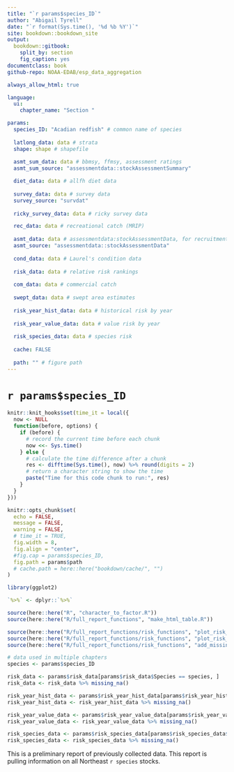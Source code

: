 ```yaml
---
title: "`r params$species_ID`"
author: "Abigail Tyrell"
date: "`r format(Sys.time(), '%d %b %Y')`"
site: bookdown::bookdown_site
output: 
  bookdown::gitbook:
    split_by: section
    fig_caption: yes
documentclass: book
github-repo: NOAA-EDAB/esp_data_aggregation

always_allow_html: true

language:
  ui:
    chapter_name: "Section "

params: 
  species_ID: "Acadian redfish" # common name of species
  
  latlong_data: data # strata
  shape: shape # shapefile
  
  asmt_sum_data: data # bbmsy, ffmsy, assessment ratings
  asmt_sum_source: "assessmentdata::stockAssessmentSummary"

  diet_data: data # allfh diet data
  
  survey_data: data # survey data
  survey_source: "survdat"
  
  ricky_survey_data: data # ricky survey data

  rec_data: data # recreational catch (MRIP)
  
  asmt_data: data # assessmentdata:stockAssessmentData, for recruitment and catch
  asmt_source: "assessmentdata::stockAssessmentData"
  
  cond_data: data # Laurel's condition data
  
  risk_data: data # relative risk rankings
  
  com_data: data # commercial catch
  
  swept_data: data # swept area estimates
  
  risk_year_hist_data: data # historical risk by year
  
  risk_year_value_data: data # value risk by year
  
  risk_species_data: data # species risk
  
  cache: FALSE
  
  path: "" # figure path
---
```


# `r params$species_ID` {-}

```r
knitr::knit_hooks$set(time_it = local({
  now <- NULL
  function(before, options) {
    if (before) {
      # record the current time before each chunk
      now <<- Sys.time()
    } else {
      # calculate the time difference after a chunk
      res <- difftime(Sys.time(), now) %>% round(digits = 2)
      # return a character string to show the time
      paste("Time for this code chunk to run:", res)
    }
  }
}))

knitr::opts_chunk$set(
  echo = FALSE,
  message = FALSE,
  warning = FALSE,
  # time_it = TRUE,
  fig.width = 8,
  fig.align = "center",
  #fig.cap = params$species_ID,
  fig.path = params$path
  # cache.path = here::here("bookdown/cache/", "")
)
```

```r
library(ggplot2)

`%>%` <- dplyr::`%>%`
```

```r
source(here::here("R", "character_to_factor.R"))
source(here::here("R/full_report_functions", "make_html_table.R"))

source(here::here("R/full_report_functions/risk_functions", "plot_risk_by_year.R"))
source(here::here("R/full_report_functions/risk_functions", "plot_risk_within_species.R"))
source(here::here("R/full_report_functions/risk_functions", "add_missing_na.R"))
```

```r
# data used in multiple chapters
species <- params$species_ID

risk_data <- params$risk_data[params$risk_data$Species == species, ]
risk_data <- risk_data %>% missing_na()

risk_year_hist_data <- params$risk_year_hist_data[params$risk_year_hist_data$Species == species, ]
risk_year_hist_data <- risk_year_hist_data %>% missing_na()

risk_year_value_data <- params$risk_year_value_data[params$risk_year_value_data$Species == species, ]
risk_year_value_data <- risk_year_value_data %>% missing_na()

risk_species_data <- params$risk_species_data[params$risk_species_data$Species == species, ]
risk_species_data <- risk_species_data %>% missing_na()
```

This is a preliminary report of previously collected data. This report is pulling information on all Northeast `r species` stocks.
